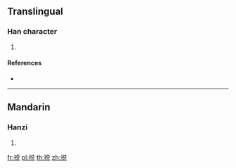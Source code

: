 {{character info/new}}
==Translingual==

===Han character===
{{Han char|rn=113|rad=示|as=07|sn=12|four=|canj=IFCRU}}

# {{defn|Han|sort=示07}}

====References====
* {{Han ref|kx=0843.140|dkj=24711|dj=1263.150|hdz=42399.110|uh=7971|ud=31089}}

----

==Mandarin==

===Hanzi===
{{cmn-hanzi|pin=[[shuì]] ([[shui4]])|wg=shui<sup>4</sup>}}

# {{defn|lang=cmn|sort=示07}}

[[fr:祱]]
[[pl:祱]]
[[th:祱]]
[[zh:祱]]